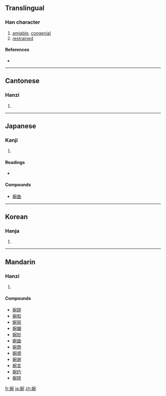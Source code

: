 ==Translingual==

===Han character===
{{Han char|rn=38|rad=女|as=08|sn=11|four=4341<sub>2</sub>|canj=女十弓山 (VJNU)|ids=⿰[[女]][[宛]]}}

# [[amiable]], [[congenial]]
# [[restrained]]

====References====
* {{Han ref|kx=0264.120|dkj=06396|dj=0531.040|hdz=21062.020|uh=5A49|ud=23113|bh=B0FB|bd=45307}}

----

==Cantonese==

===Hanzi===
{{yue-hanzi|jyut=|y=yun2}}

# {{defn|Cantonese}}

----

==Japanese==

===Kanji===
{{ja-kanji|grade=|rs=女08}}

# {{defn|Japanese}}

====Readings====
* {{ja-readings|on=[[えん]] (en)|kun=[[うつくしい]] (utsukushii)}}

====Compounds====
* [[婉曲]]

----

==Korean==

===Hanja===
{{ko-hanja|hangeul=완|rv=wan|mr=wan}}

# {{defn|Korean}}

----

==Mandarin==

===Hanzi===
{{cmn-hanzi|pin=[[wǎn]] ([[wan3]])|wg=wan<sup>3</sup>}}

# {{defn|Mandarin}}

====Compounds====
* [[婉辞]]
* [[婉和]]
* [[婉丽]]
* [[婉媚]]
* [[婉妙]]
* [[婉曲]]
* [[婉商]]
* [[婉顺]]
* [[婉谢]]
* [[婉言]]
* [[婉约]]
* [[婉转]]

[[fr:婉]]
[[ja:婉]]
[[zh:婉]]
